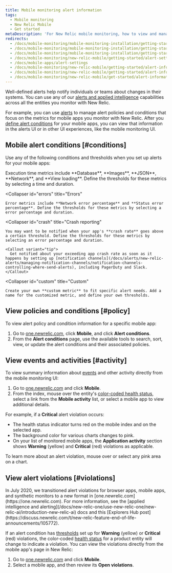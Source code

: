 ```yaml
---
title: Mobile monitoring alert information
tags:
  - Mobile monitoring
  - New Relic Mobile
  - Get started
metaDescription: 'For New Relic mobile monitoring, how to view and manage alert policies, conditions, violations, and other activity and events.'
redirects:
  - /docs/mobile-monitoring/mobile-monitoring-installation/getting-started/view-mobile-apps-alert-policies-conditions
  - /docs/mobile-monitoring/mobile-monitoring-installation/getting-started/view-mobile-apps-alert-information
  - /docs/mobile-monitoring/mobile-monitoring-installation/getting-started/alert-information-mobile
  - /docs/mobile-monitoring/new-relic-mobile/getting-started/alert-settings-mobile-apps
  - /docs/mobile-apps/alert-settings
  - /docs/mobile-monitoring/new-relic-mobile/getting-started/alert-information-mobile
  - /docs/mobile-monitoring/new-relic-mobile/getting-started/alert-information-new-relic-mobile
  - /docs/mobile-monitoring/new-relic-mobile/get-started/alert-information-new-relic-mobile
---
```


Well-defined alerts help notify individuals or teams about changes in their systems. You can use any of our [alerts and applied intelligence](/docs/alerts-applied-intelligence) capabilities across all the entities you monitor with New Relic.

For example, you can use [alerts](/docs/alerts-applied-intelligence/new-relic-alerts/get-started/introduction-alerts) to manage alert policies and conditions that focus on the metrics for mobile apps you monitor with New Relic. After you [define alert conditions](/docs/alerts-applied-intelligence/new-relic-alerts/alert-conditions/create-alert-conditions) for your mobile apps, you can view that information in the alerts UI or in other UI experiences, like the mobile monitoring UI.

## Mobile alert conditions [#conditions]

Use any of the following conditions and thresholds when you set up alerts for your mobile apps:

<CollapserGroup>
  <Collapser
    id="execution"
    title="Execution time"
  >
    Execution time metrics include **Database**, **Images**, **JSON**, **Network**, and **View loading**. Define the thresholds for these metrics by selecting a time and duration.
  </Collapser>

  <Collapser
    id="errors"
    title="Errors"
  >
    Error metrics include **Network error percentage** and **Status error percentage**. Define the thresholds for these metrics by selecting a error percentage and duration.
  </Collapser>

  <Collapser
    id="crash"
    title="Crash reporting"
  >
    You may want to be notified when your app's **crash rate** goes above a certain threshold. Define the thresholds for these metrics by selecting an error percentage and duration.

    <Callout variant="tip">
      Get notified about your exceeding app crash rate as soon as it happens by setting up [notification channels](/docs/alerts/new-relic-alerts/managing-notification-channels/notification-channels-controlling-where-send-alerts), including PagerDuty and Slack.
    </Callout>
  </Collapser>

  <Collapser
    id="custom"
    title="Custom"
  >
    Create your own **custom metric** to fit specific alert needs. Add a name for the customized metric, and define your own thresholds.
  </Collapser>
</CollapserGroup>

## View policies and conditions [#policy]

To view alert policy and condition information for a specific mobile app:

1. Go to [one.newrelic.com](https://one.newrelic.com), click **Mobile**, and click **Alert conditions**.
2. From the **Alert conditions** page, use the available tools to search, sort, view, or update the alert conditions and their associated policies.

## View events and activities [#activity]

To view summary information about [events](/docs/alerts/new-relic-alerts-beta/getting-started/alerts-glossary#event) and other activity directly from the mobile monitoring UI:

1. Go to [one.newrelic.com](https://one.newrelic.com) and click **Mobile**.
2. From the index, mouse over the entity's [color-coded health status](/docs/alerts/new-relic-alerts-beta/getting-started/alerts-glossary#health-status), select a link from the **Mobile activity** list, or select a mobile app to view additional details.

For example, if a **Critical** alert violation occurs:

* The health status indicator turns red on the mobile index and on the selected app.
* The background color for various charts changes to pink.
* On your list of monitored mobile apps, the **Application activity** section shows **Warning** (yellow) and **Critical** (red) violations as applicable.

To learn more about an alert violation, mouse over or select any pink area on a chart.

## View alert violations [#violations]

<Callout variant="important">
  In July 2020, we transitioned alert violations for browser apps, mobile apps, and synthetic monitors to a new format in [one.newrelic.com](https://one.newrelic.com). For more information, see the [applied intelligence and alerting](/docs/new-relic-one/use-new-relic-one/new-relic-ai/introduction-new-relic-ai) docs and this [Explorers Hub post](https://discuss.newrelic.com/t/new-relic-feature-end-of-life-announcements/105772).
</Callout>

If an alert condition has [thresholds](/docs/alerts/new-relic-alerts-beta/getting-started/alerts-glossary#alert-threshold) set up for **Warning** (yellow) or **Critical** (red) violations, the color-coded [health status](/docs/alerts/new-relic-alerts-beta/getting-started/alerts-glossary#health-status) for a product entity will change to indicate a violation. You can view the violations directly from the mobile app's page in New Relic:

1. Go to [one.newrelic.com](https://one.newrelic.com) and click **Mobile**.
2. Select a mobile app, and then review its **Open violations**.
